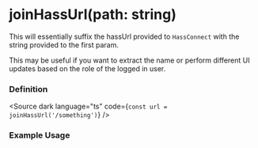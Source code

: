 
<Meta title="core/hooks/useHass/hass/joinHassUrl" />

# joinHassUrl(path: string)
This will essentially suffix the hassUrl provided to `HassConnect` with the string provided to the first param.

This may be useful if you want to extract the name or perform different UI updates based on the role of the logged in user.

### Definition
<Source dark language="ts" code={`const url = joinHassUrl('/something')`} />


### Example Usage

<Source dark language="ts" code={joinHassUrlExample} />
